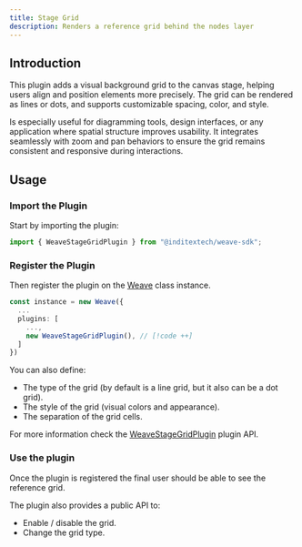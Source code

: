 ```yaml
---
title: Stage Grid
description: Renders a reference grid behind the nodes layer
---
```



## Introduction

This plugin adds a visual background grid to the canvas stage, helping users align
and position elements more precisely. The grid can be rendered as lines or dots, and
supports customizable spacing, color, and style.

Is especially useful for diagramming tools, design interfaces, or any
application where spatial structure improves usability. It integrates seamlessly
with zoom and pan behaviors to ensure the grid remains consistent and responsive
during interactions.

## Usage

<div className="fd-steps">

<div className="[&_h3]:fd-step">

### Import the Plugin

Start by importing the plugin:

```ts
import { WeaveStageGridPlugin } from "@inditextech/weave-sdk";
```

</div>

<div className='[&_h3]:fd-step'>

### Register the Plugin

Then register the plugin on the [Weave](/docs/sdk/api-reference/weave) class instance.

```ts
const instance = new Weave({
  ...
  plugins: [
    ...,
    new WeaveStageGridPlugin(), // [!code ++]
  ]
})
```

You can also define:

- The type of the grid (by default is a line grid, but it also can be a dot grid).
- The style of the grid (visual colors and appearance).
- The separation of the grid cells.

For more information check the [WeaveStageGridPlugin](/docs/sdk/api-reference/plugins/stage-grid)
plugin API.

</div>

<div className='[&_h3]:fd-step'>

### Use the plugin

Once the plugin is registered the final user should be able to see the reference grid.

The plugin also provides a public API to:

- Enable / disable the grid.
- Change the grid type.

</div>

</div>
